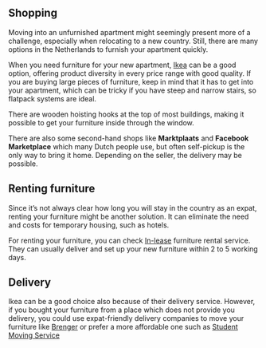 ## Shopping
Moving into an unfurnished apartment might seemingly present more of a challenge, especially when relocating to a new country. Still, there are many options in the Netherlands to furnish your apartment quickly. 

When you need furniture for your new apartment, [Ikea](https://www.ikea.com/nl/en/) can be a good option, offering product diversity in every price range with good quality. If you are buying large pieces of furniture, keep in mind that it has to get into your apartment, which can be tricky if you have steep and narrow stairs, so flatpack systems are ideal.

<Callout>
  There are wooden hoisting hooks at the top of most buildings, making it possible to get your furniture inside through the window. 
</Callout>

There are also some second-hand shops like **Marktplaats** and **Facebook Marketplace** which many Dutch people use, but often self-pickup is the only way to bring it home. Depending on the seller, the delivery may be possible. 

## Renting furniture
Since it’s not always clear how long you will stay in the country as an expat, renting your furniture might be another solution. It can eliminate the need and costs for temporary housing, such as hotels. 

For renting your furniture, you can check [In-lease](https://athomewith.in-lease.com/) furniture rental service. They can usually deliver and set up your new furniture within 2 to 5 working days.  

## Delivery 

Ikea can be a good choice also because of their delivery service. However, if you bought your furniture from a place which does not provide you delivery, you could use expat-friendly delivery companies to move your furniture like [Brenger](https://www.brenger.nl/en-nl/) or prefer a more affordable one such as [Student Moving Service](https://www.studentverhuisservice.nl/) 
